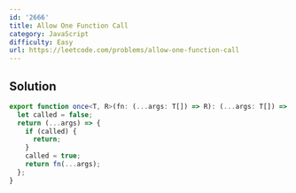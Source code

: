 ```yaml
---
id: '2666'
title: Allow One Function Call
category: JavaScript
difficulty: Easy
url: https://leetcode.com/problems/allow-one-function-call
---
```


## Solution

```typescript filename="solution.ts" copy
export function once<T, R>(fn: (...args: T[]) => R): (...args: T[]) => R | undefined {
  let called = false;
  return (...args) => {
    if (called) {
      return;
    }
    called = true;
    return fn(...args);
  };
}
```

